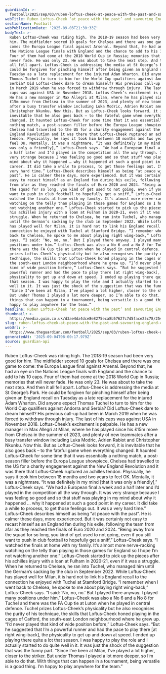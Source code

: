```yaml
---
guardianId: >-
  football/2025/sep/03/ruben-loftus-cheek-at-peace-with-the-past-and-savouring-england-comeback
webTitle: Ruben Loftus-Cheek ‘at peace with the past’ and savouring England comeback
sectionName: Football
webPublicationDate: '2025-09-03T21:30:33Z'
bodyText: >-
  Ruben Loftus-Cheek was riding high. The 2018‑19 season had been very good for
  him. The midfielder scored 10 goals for Chelsea and there was one game to
  come: the Europa League final against Arsenal. Beyond that, he had an eye on
  the Nations League finals with England and the chance to add to his 10 caps.
  Four of them had come at the 2018 World Cup in Russia; memories that will
  never fade. He was only 23. He was about to take the next step. And then it
  all fell apart. Loftus-Cheek is addressing the media at St George’s Park. He
  could be forgiven for pinching himself after being given an England recall on
  Tuesday as a late replacement for the injured Adam Wharton. Did anyone expect
  Thomas Tuchel to turn to him for the World Cup qualifiers against Andorra and
  Serbia? Did Loftus-Cheek dare to dream himself? His previous call-up had been
  in March 2019 when he was forced to withdraw through injury. The last of his
  caps was against USA in November 2018. Loftus-Cheek’s excitement is palpable.
  He has a new manager in Max Allegri at Milan, where he has played since his
  £15m move from Chelsea in the summer of 2023, and plenty of new teammates
  after a busy transfer window including Luka Modric, Adrien Rabiot and
  Christopher Nkunku. Now this. But as Loftus-Cheek looks forward, it is
  inevitable that he also goes back – to the fateful game when everything
  changed. It haunted Loftus-Cheek for some time that it was essentially a
  nothing match, a post-season filler before the Europa League showpiece.
  Chelsea had travelled to the US for a charity engagement against the New
  England Revolution and it was there that Loftus-Cheek ruptured an achilles
  tendon. Physically, he says it took him between 18 months and two years to
  feel OK. Mentally, it was a nightmare. “It was definitely in my mind [that it
  was only a friendly],” Loftus‑Cheek says. “We had a European final a week and
  a half later and I’d played in the competition all the way through. It was
  very strange because I was feeling so good and so that stuff was playing in my
  mind about why it happened … why it happened at such a good point in my
  career. It did take a while to process, to get those feelings out. It was a
  very hard time.” Loftus-Cheek describes himself as being “at peace with the
  past”. He is calmer these days, more experienced. But it was certainly not
  easy to recast himself as an England fan during his exile, following the team
  from afar as they reached the finals of Euro 2020 and 2024. “Being away from
  the squad for so long, you kind of get used to not going, even if you still
  want to push in club football to hopefully get a sniff,” Loftus-Cheek says. “I
  watched the finals at home with my family. It’s almost more nerve-racking
  watching on the telly than playing in those games for England so I hope I’m
  not watching another one.” Loftus-Cheek started to pick up the pieces after
  his achilles injury with a loan at Fulham in 2020-21, even if it was a
  struggle. When he returned to Chelsea, he ran into Tuchel, who managed him
  until the German’s sacking by the club in September 2022. While Loftus‑Cheek
  has played well for Milan, it is hard not to link his England recall to the
  connection he enjoyed with Tuchel at Stamford Bridge. “I remember when I went
  back to Chelsea, he spoke to me about playing right wing-back,” Loftus-Cheek
  says. “I said: ‘No, no, no.’ But I played there anyway. I played many
  positions under him.” Loftus-Cheek was also a No 6 and a No 8 for Tuchel and
  there was the FA Cup tie at Luton when he played in central defence. Tuchel
  prizes Loftus-Cheek’s physicality but he also recognises the purity of his
  technique, the skills that Loftus‑Cheek honed playing in the cages of Catford,
  the south-east London neighbourhood where he grew up. “I’d never played that
  kind of wide position before,” Loftus‑Cheek says. “But he suggested that I’m a
  powerful runner and had the pace to play there [at right wing-back], the
  physicality to get up and down at speed. I ended up playing there quite a lot
  that season. I was happy to play the role and I actually started to do quite
  well in it. It was just the shock of the suggestion that was the funny part.
  “Since I’ve been at Milan, I’ve played a lot higher, closer to the striker.
  But under Thomas I played a lot more deeper, so I’m able to do that. With
  things that can happen in a tournament, being versatile is a good thing. I’m
  happy to play anywhere for the team.”
headline: Ruben Loftus-Cheek ‘at peace with the past’ and savouring England comeback
thumbnail: >-
  https://media.guim.co.uk/d3ae4da4dce8e8275eca8b57627c7d5face25c78/254_0_2265_1812/500.jpg
slug: ruben-loftus-cheek-at-peace-with-the-past-and-savouring-england-comeback
webUrl: >-
  https://www.theguardian.com/football/2025/sep/03/ruben-loftus-cheek-at-peace-with-the-past-and-savouring-england-comeback
generatedAt: '2025-09-04T08:00:17.979Z'
source: guardian-api
---
```

Ruben Loftus-Cheek was riding high. The 2018‑19 season had been very good for him. The midfielder scored 10 goals for Chelsea and there was one game to come: the Europa League final against Arsenal. Beyond that, he had an eye on the Nations League finals with England and the chance to add to his 10 caps. Four of them had come at the 2018 World Cup in Russia; memories that will never fade. He was only 23. He was about to take the next step. And then it all fell apart. Loftus-Cheek is addressing the media at St George’s Park. He could be forgiven for pinching himself after being given an England recall on Tuesday as a late replacement for the injured Adam Wharton. Did anyone expect Thomas Tuchel to turn to him for the World Cup qualifiers against Andorra and Serbia? Did Loftus-Cheek dare to dream himself? His previous call-up had been in March 2019 when he was forced to withdraw through injury. The last of his caps was against USA in November 2018. Loftus-Cheek’s excitement is palpable. He has a new manager in Max Allegri at Milan, where he has played since his £15m move from Chelsea in the summer of 2023, and plenty of new teammates after a busy transfer window including Luka Modric, Adrien Rabiot and Christopher Nkunku. Now this. But as Loftus-Cheek looks forward, it is inevitable that he also goes back – to the fateful game when everything changed. It haunted Loftus-Cheek for some time that it was essentially a nothing match, a post-season filler before the Europa League showpiece. Chelsea had travelled to the US for a charity engagement against the New England Revolution and it was there that Loftus-Cheek ruptured an achilles tendon. Physically, he says it took him between 18 months and two years to feel OK. Mentally, it was a nightmare. “It was definitely in my mind [that it was only a friendly],” Loftus‑Cheek says. “We had a European final a week and a half later and I’d played in the competition all the way through. It was very strange because I was feeling so good and so that stuff was playing in my mind about why it happened … why it happened at such a good point in my career. It did take a while to process, to get those feelings out. It was a very hard time.” Loftus-Cheek describes himself as being “at peace with the past”. He is calmer these days, more experienced. But it was certainly not easy to recast himself as an England fan during his exile, following the team from afar as they reached the finals of Euro 2020 and 2024. “Being away from the squad for so long, you kind of get used to not going, even if you still want to push in club football to hopefully get a sniff,” Loftus-Cheek says. “I watched the finals at home with my family. It’s almost more nerve-racking watching on the telly than playing in those games for England so I hope I’m not watching another one.” Loftus-Cheek started to pick up the pieces after his achilles injury with a loan at Fulham in 2020-21, even if it was a struggle. When he returned to Chelsea, he ran into Tuchel, who managed him until the German’s sacking by the club in September 2022. While Loftus‑Cheek has played well for Milan, it is hard not to link his England recall to the connection he enjoyed with Tuchel at Stamford Bridge. “I remember when I went back to Chelsea, he spoke to me about playing right wing-back,” Loftus-Cheek says. “I said: ‘No, no, no.’ But I played there anyway. I played many positions under him.” Loftus-Cheek was also a No 6 and a No 8 for Tuchel and there was the FA Cup tie at Luton when he played in central defence. Tuchel prizes Loftus-Cheek’s physicality but he also recognises the purity of his technique, the skills that Loftus‑Cheek honed playing in the cages of Catford, the south-east London neighbourhood where he grew up. “I’d never played that kind of wide position before,” Loftus‑Cheek says. “But he suggested that I’m a powerful runner and had the pace to play there [at right wing-back], the physicality to get up and down at speed. I ended up playing there quite a lot that season. I was happy to play the role and I actually started to do quite well in it. It was just the shock of the suggestion that was the funny part. “Since I’ve been at Milan, I’ve played a lot higher, closer to the striker. But under Thomas I played a lot more deeper, so I’m able to do that. With things that can happen in a tournament, being versatile is a good thing. I’m happy to play anywhere for the team.”
